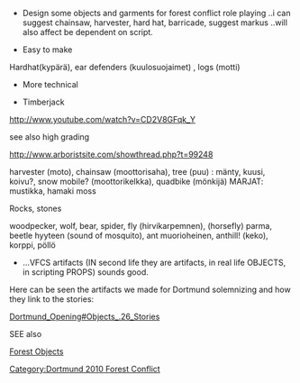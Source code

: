 {{dortmund forest conflict header}}
{{context needed}} 

*Design some objects and garments for forest conflict role playing ..i can suggest chainsaw, harvester, hard hat, barricade,  suggest markus ..will also affect be dependent on script.

*Easy  to make

Hardhat(kypärä), ear defenders (kuulosuojaimet) , logs (motti)

*More technical

*Timberjack
http://www.youtube.com/watch?v=CD2V8GFqk_Y

see also high grading

http://www.arboristsite.com/showthread.php?t=99248

harvester (moto), chainsaw (moottorisaha), tree (puu) : mänty, kuusi, koivu?, snow mobile? (moottorikelkka), quadbike (mönkijä) 
MARJAT: mustikka,  
hamaki
moss

Rocks, stones

woodpecker, wolf, bear, spider, fly (hirvikarpemnen),                       (horsefly) parma, beetle hyyteen  (sound of mosquito), ant muorioheinen, anthill! (keko), korppi, pöllö  

*...VFCS artifacts  (IN second life they are artifacts, in real life OBJECTS, in scripting PROPS) sounds good.

Here can be seen the artifacts we made for Dortmund solemnizing and how they link to the stories:

[[Dortmund_Opening#Objects_.26_Stories]]

SEE also 

[[Forest Objects]]

[[Category:Dortmund 2010 Forest Conflict]]